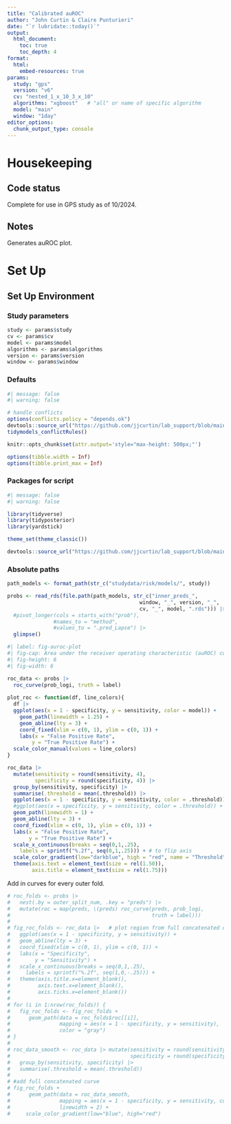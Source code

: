 ```yaml
---
title: "Calibrated auROC"
author: "John Curtin & Claire Punturieri"
date: "`r lubridate::today()`"
output: 
  html_document:
    toc: true 
    toc_depth: 4
format:
  html:
    embed-resources: true
params:
  study: "gps"
  version: "v6"
  cv: "nested_1_x_10_3_x_10"
  algorithms: "xgboost"   # "all" or name of specific algorithm
  model: "main"
  window: "1day"
editor_options: 
  chunk_output_type: console
---
```


# Housekeeping

## Code status

Complete for use in GPS study as of 10/2024.

## Notes

Generates auROC plot.

# Set Up

## Set Up Environment

### Study parameters
```r
study <- params$study
cv <- params$cv
model <- params$model
algorithms <- params$algorithms
version <- params$version
window <- params$window
```

### Defaults
```r
#| message: false
#| warning: false

# handle conflicts
options(conflicts.policy = "depends.ok")
devtools::source_url("https://github.com/jjcurtin/lab_support/blob/main/fun_ml.R?raw=true")
tidymodels_conflictRules()

knitr::opts_chunk$set(attr.output='style="max-height: 500px;"')

options(tibble.width = Inf)
options(tibble.print_max = Inf)
```

### Packages for script
```r
#| message: false
#| warning: false

library(tidyverse)
library(tidyposterior)
library(yardstick)

theme_set(theme_classic())

devtools::source_url("https://github.com/jjcurtin/lab_support/blob/main/format_path.R?raw=true")
```


### Absolute paths
```r
path_models <- format_path(str_c("studydata/risk/models/", study))
```


```r
probs <- read_rds(file.path(path_models, str_c("inner_preds_", 
                                           window, "_", version, "_", 
                                           cv, "_", model, ".rds"))) |>
  #pivot_longer(cols = starts_with("prob"), 
               #names_to = "method", 
               #values_to = ".pred_Lapse") |>
  glimpse()
```

```r
#| label: fig-auroc-plot
#| fig-cap: Area under the receiver operating characteristic (auROC) curve for overall validation set performance across all possible classification thresholds.
#| fig-height: 6
#| fig-width: 6

roc_data <- probs |> 
  roc_curve(prob_logi, truth = label)
  
plot_roc <- function(df, line_colors){
  df |> 
  ggplot(aes(x = 1 - specificity, y = sensitivity, color = model)) +
    geom_path(linewidth = 1.25) +
    geom_abline(lty = 3) +
    coord_fixed(xlim = c(0, 1), ylim = c(0, 1)) +
    labs(x = "False Positive Rate",
        y = "True Positive Rate") +
  scale_color_manual(values = line_colors)
}

roc_data |>
  mutate(sensitivity = round(sensitivity, 4),
         specificity = round(specificity, 4)) |>
  group_by(sensitivity, specificity) |> 
  summarise(.threshold = mean(.threshold)) |> 
  ggplot(aes(x = 1 - specificity, y = sensitivity, color = .threshold)) +
  #ggplot(aes(x = specificity, y = sensitivity, color = .threshold)) +
  geom_path(linewidth = 1) +
  geom_abline(lty = 3) +
  coord_fixed(xlim = c(0, 1), ylim = c(0, 1)) +
  labs(x = "False Positive Rate",
       y = "True Positive Rate") +
  scale_x_continuous(breaks = seq(0,1,.25),
    labels = sprintf("%.2f", seq(0,1,.25))) + # to flip axis
  scale_color_gradient(low="darkblue", high = "red", name = "Threshold") +
  theme(axis.text = element_text(size = rel(1.50)), 
        axis.title = element_text(size = rel(1.75)))
```

Add in curves for every outer fold.
```r
# roc_folds <- probs |> 
#   nest(.by = outer_split_num, .key = "preds") |> 
#   mutate(roc = map(preds, \(preds) roc_curve(preds, prob_logi, 
#                                              truth = label)))
# 
# fig_roc_folds <- roc_data |>   # plot region from full concatenated data
#   ggplot(aes(x = 1 - specificity, y = sensitivity)) + 
#   geom_abline(lty = 3) +
#   coord_fixed(xlim = c(0, 1), ylim = c(0, 1)) +
#   labs(x = "Specificity",
#        y = "Sensitivity") +
#   scale_x_continuous(breaks = seq(0,1,.25),
#     labels = sprintf("%.2f", seq(1,0,-.25))) +
#   theme(axis.title.x=element_blank(),
#         axis.text.x=element_blank(),
#         axis.ticks.x=element_blank())
#   
# for (i in 1:nrow(roc_folds)) {
#   fig_roc_folds <- fig_roc_folds +
#      geom_path(data = roc_folds$roc[[i]],
#                mapping = aes(x = 1 - specificity, y = sensitivity),
#                color = "gray")
# }
# 
# roc_data_smooth <- roc_data |> mutate(sensitivity = round(sensitivity, 4),
#                                       specificity = round(specificity, 4)) |>
#   group_by(sensitivity, specificity) |> 
#   summarise(.threshold = mean(.threshold)) 
# 
# #add full concatenated curve
# fig_roc_folds +
#      geom_path(data = roc_data_smooth,
#                mapping = aes(x = 1 - specificity, y = sensitivity, color = .threshold),
#                linewidth = 2) +
#     scale_color_gradient(low="blue", high="red")
```